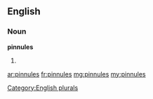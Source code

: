 ==English==

===Noun===
'''pinnules'''

# {{plural of|[[pinnule]]}}

[[Category:English plurals]]

[[ar:pinnules]]
[[fr:pinnules]]
[[mg:pinnules]]
[[my:pinnules]]